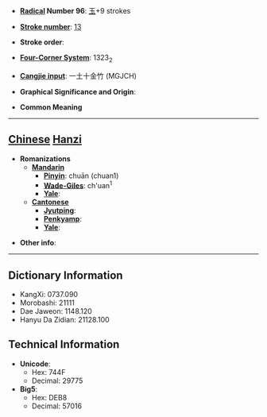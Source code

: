 * '''[[Wiktionary:Chinese radical index| Radical]] Number 96''': [[Wiktionary:Chinese radical index 玉|玉]]+9 strokes

* '''[[Wiktionary:Chinese total strokes index|Stroke number]]''': [[Wiktionary:Chinese total strokes index 13|13]]

* '''Stroke order''': 

* '''[[Wiktionary:Chinese four corner index|Four-Corner System]]''': 1323<sub>2</sub>

* '''[[Wiktionary:Chinese Cangjie index|Cangjie input]]''': 一土十金竹 (MGJCH)

* '''Graphical Significance and Origin''': 

* '''Common Meaning'''

----

== [[Chinese]] [[Hanzi]] ==

* '''Romanizations'''
** '''[[Mandarin]]'''
*** '''[[Pinyin]]''': chuān (chuan1)
*** '''[[Wade-Giles]]''': ch'uan<sup>1</sup>
*** '''[[Yale]]''': 
** '''[[Cantonese]]'''
*** '''[[Jyutping]]''':
*** '''[[Penkyamp]]''': 
*** '''[[Yale]]''': 

* '''Other info''': 

----

== Dictionary Information ==

* KangXi: 0737.090
* Morobashi: 21111
* Dae Jaweon: 1148.120
* Hanyu Da Zidian: 21128.100

== Technical Information ==

* '''Unicode''':
** Hex: 744F
** Decimal: 29775
* '''Big5''':
** Hex: DEB8
** Decimal: 57016
